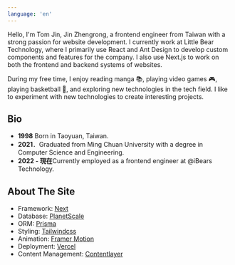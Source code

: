 ```yaml
---
language: 'en'
---
```


Hello, I'm Tom Jin, Jin Zhengrong, a frontend engineer from Taiwan with a strong passion for website development. I currently work at Little Bear Technology, where I primarily use React and Ant Design to develop custom components and features for the company. I also use Next.js to work on both the frontend and backend systems of websites.

During my free time, I enjoy reading manga 📚, playing video games 🎮, playing basketball 🏀, and exploring new technologies in the tech field. I like to experiment with new technologies to create interesting projects.

## Bio
- **1998** Born in Taoyuan, Taiwan.
- **2021**．Graduated from Ming Chuan University with a degree in Computer Science and Engineering.
- **2022 - 現在**Currently employed as a frontend engineer at @iBears Technology.

## About The Site
- Framework: [Next](https://nextjs.org/)
- Database: [PlanetScale](https://planetscale.com/)
- ORM: [Prisma](https://www.prisma.io/)
- Styling: [Tailwindcss](https://tailwindcss.com/)
- Animation: [Framer Motion](https://www.framer.com/motion/)
- Deployment: [Vercel](https://vercel.com/)
- Content Management: [Contentlayer](https://www.contentlayer.dev/)

